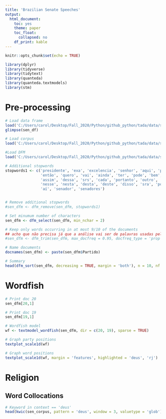 ```yaml
---
title: 'Brazilian Senate Speeches'
output: 
  html_document: 
    toc: yes
    theme: paper
    toc_float:
      collapsed: no
    df_print: kable
---
```



```r
knitr::opts_chunk$set(echo = TRUE)
```


```r
library(dplyr)
library(tidyverse)
library(tidytext)
library(quanteda)
library(quanteda.textmodels)
library(stm)
```


# Pre-processing

```r
# Load data frame
load('C:/Users/carol/Desktop/Fall_2020/Python/github_python/tada/data/sen_df.Rda')
glimpse(sen_df)

# Load corpus
load('C:/Users/carol/Desktop/Fall_2020/Python/github_python/tada/data/sen_corpus.Rda')

#Load DFM
load('C:/Users/carol/Desktop/Fall_2020/Python/github_python/tada/data/sen_dfm.Rda')
```


```r
# Additional stopwords
stopwords1 <- c('presidente', 'exa', 'excelencia', 'senhor', 'aqui', 'porque', 'ser',
                'então', 'quero', 'vai', 'ainda', 'ter', 'pode', 'bem', 'obrigado',
                'assim', 'dessa', 'srs', 'cada', 'portanto', 'outro', 'toda', 'além', 
                'nesse', 'nesta', 'desta', 'deste', 'disso', 'sra', 'pois', 'nó', 'sr',
                'aí', 'senador', 'senadores')


# Remove additional stopwords
#sen_dfm <- dfm_remove(sen_dfm, stopwords1)

# Set minumum number of characters
sen_dfm <- dfm_select(sen_dfm, min_nchar = 2)

# Keep only words occurring in at most 9/10 of the documents
## acho que não precisa já que a análise vai ser de palavras usadas pelos dois lados. + se usarmos essa função, a palavra 'deus' sai da dfm. ##
#sen_dfm <- dfm_trim(sen_dfm, max_docfreq = 0.95, docfreq_type = 'prop')

# Name documents
docnames(sen_dfm) <- paste(sen_dfm$Partido)

# Summary 
head(dfm_sort(sen_dfm, decreasing = TRUE, margin = 'both'), n = 10, nf = 5) 
```


# Wordfish 

```r
# Print doc 20
sen_dfm[20,1]

# Print doc 19
sen_dfm[19,1]

# Wordfish model
wf <- textmodel_wordfish(sen_dfm, dir = c(20, 19), sparse = TRUE)
```


```r
# Graph party positions
textplot_scale1d(wf)

# Graph word positions
textplot_scale1d(wf, margin = 'features', highlighted = 'deus', 'rj')
```


# Religion

## Word Collocations

```r
# Keyword in context == 'deus'
head(kwic(sen_corpus, pattern = 'deus', window = 3, valuetype = 'glob'))
```


